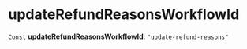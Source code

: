 
# updateRefundReasonsWorkflowId

 `Const` **updateRefundReasonsWorkflowId**: `"update-refund-reasons"`
